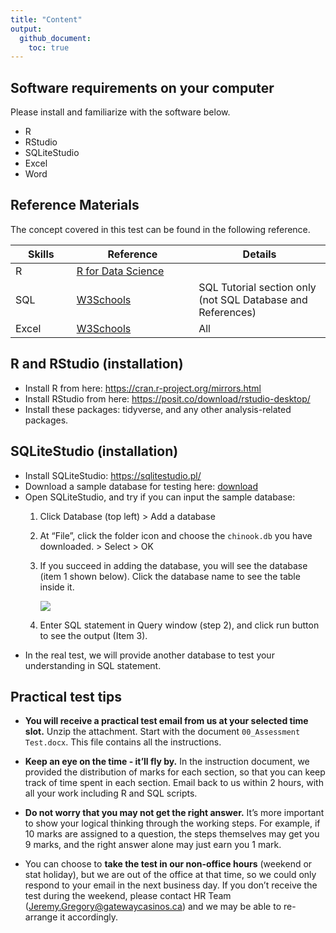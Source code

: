 ```yaml
---
title: "Content"
output: 
  github_document:
    toc: true
---
```


## Software requirements on your computer

Please install and familiarize with the software below.

-   R
-   RStudio
-   SQLiteStudio
-   Excel
-   Word

## Reference Materials

The concept covered in this test can be found in the following reference.

| Skills | Reference                                               | Details                                                     |
|--------------|----------------------------|------------------------------|
| R      | [R for Data Science](https://r4ds.had.co.nz/index.html) |                                                             |
| SQL    | [W3Schools](https://www.w3schools.com/sql/default.asp)  | SQL Tutorial section only (not SQL Database and References) |
| Excel  | [W3Schools](https://www.w3schools.com/excel/index.php)  | All                                                         |

## R and RStudio (installation)

-   Install R from here: <https://cran.r-project.org/mirrors.html>
-   Install RStudio from here: <https://posit.co/download/rstudio-desktop/>
-   Install these packages: tidyverse, and any other analysis-related packages.

## SQLiteStudio (installation)

-   Install SQLiteStudio: <https://sqlitestudio.pl/>
-   Download a sample database for testing here: [download](assets/chinook.db)
-   Open SQLiteStudio, and try if you can input the sample database:
    1.  Click Database (top left) \> Add a database

    2.  At "File", click the folder icon and choose the `chinook.db` you have downloaded. \> Select \> OK

    3.  If you succeed in adding the database, you will see the database (item 1 shown below). Click the database name to see the table inside it.

        ![](assets/SQLiteStudio.png)

    4.  Enter SQL statement in Query window (step 2), and click run button to see the output (Item 3).
-   In the real test, we will provide another database to test your understanding in SQL statement.

## Practical test tips

-   **You will receive a practical test email from us at your selected time slot.** Unzip the attachment. Start with the document `00_Assessment Test.docx`. This file contains all the instructions.

-   **Keep an eye on the time - it'll fly by.** In the instruction document, we provided the distribution of marks for each section, so that you can keep track of time spent in each section. Email back to us within 2 hours, with all your work including R and SQL scripts.

-   **Do not worry that you may not get the right answer.** It's more important to show your logical thinking through the working steps. For example, if 10 marks are assigned to a question, the steps themselves may get you 9 marks, and the right answer alone may just earn you 1 mark.

-   You can choose to **take the test in our non-office hours** (weekend or stat holiday), but we are out of the office at that time, so we could only respond to your email in the next business day. If you don't receive the test during the weekend, please contact HR Team ([Jeremy.Gregory\@gatewaycasinos.ca](mailto:Jeremy.Gregory@gatewaycasinos.ca){.email}) and we may be able to re-arrange it accordingly.
